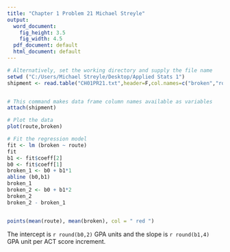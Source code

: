 ```yaml
---
title: "Chapter 1 Problem 21 Michael Streyle"
output:
  word_document:
    fig_height: 3.5
    fig_width: 4.5
  pdf_document: default
  html_document: default
---
```


```r

# Alternatively, set the working directory and supply the file name
setwd ("C:/Users/Michael Streyle/Desktop/Applied Stats 1")
shipment <- read.table("CH01PR21.txt",header=F,col.names=c("broken","route"))


# This command makes data frame column names available as variables
attach(shipment)

# Plot the data
plot(route,broken)

# Fit the regression model
fit <- lm (broken ~ route)
fit
b1 <- fit$coeff[2]
b0 <- fit$coeff[1]
broken_1 <- b0 + b1*1
abline (b0,b1)
broken_1
broken_2 <- b0 + b1*2
broken_2
broken_2 - broken_1


points(mean(route), mean(broken), col = " red ")


```

The intercept is `r round(b0,2)` GPA units and the slope is `r round(b1,4)` GPA unit per ACT score increment.

